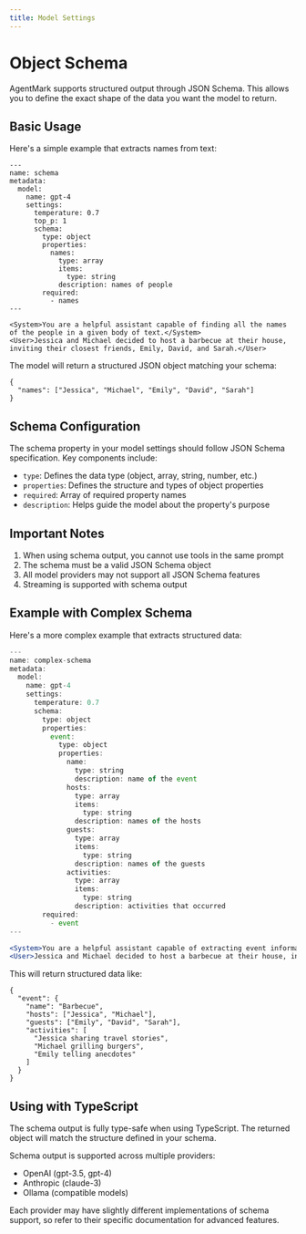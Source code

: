 ```yaml
---
title: Model Settings
---
```


# Object Schema

AgentMark supports structured output through JSON Schema. This allows you to define the exact shape of the data you want the model to return.

## Basic Usage

Here's a simple example that extracts names from text:

```mdx
---
name: schema
metadata:
  model:
    name: gpt-4
    settings:
      temperature: 0.7
      top_p: 1
      schema:
        type: object
        properties:
          names:
            type: array
            items:
              type: string
            description: names of people
        required:
          - names
---

<System>You are a helpful assistant capable of finding all the names of the people in a given body of text.</System>
<User>Jessica and Michael decided to host a barbecue at their house, inviting their closest friends, Emily, David, and Sarah.</User>
```

The model will return a structured JSON object matching your schema:

```
{
  "names": ["Jessica", "Michael", "Emily", "David", "Sarah"]
}
```

## Schema Configuration

The schema property in your model settings should follow JSON Schema specification. Key components include:

- `type`: Defines the data type (object, array, string, number, etc.)
- `properties`: Defines the structure and types of object properties
- `required`: Array of required property names
- `description`: Helps guide the model about the property's purpose

## Important Notes

1. When using schema output, you cannot use tools in the same prompt
2. The schema must be a valid JSON Schema object
3. All model providers may not support all JSON Schema features
4. Streaming is supported with schema output

## Example with Complex Schema

Here's a more complex example that extracts structured data:

```jsx
---
name: complex-schema
metadata:
  model:
    name: gpt-4
    settings:
      temperature: 0.7
      schema:
        type: object
        properties:
          event:
            type: object
            properties:
              name: 
                type: string
                description: name of the event
              hosts:
                type: array
                items:
                  type: string
                description: names of the hosts
              guests:
                type: array
                items:
                  type: string
                description: names of the guests
              activities:
                type: array
                items:
                  type: string
                description: activities that occurred
        required:
          - event
---

<System>You are a helpful assistant capable of extracting event information from text.</System>
<User>Jessica and Michael decided to host a barbecue at their house, inviting their closest friends, Emily, David, and Sarah. As the evening went on, Jessica shared stories from her recent trip, while Michael grilled burgers, and Emily entertained everyone with her hilarious anecdotes.</User>
```

This will return structured data like:

```
{
  "event": {
    "name": "Barbecue",
    "hosts": ["Jessica", "Michael"],
    "guests": ["Emily", "David", "Sarah"],
    "activities": [
      "Jessica sharing travel stories",
      "Michael grilling burgers",
      "Emily telling anecdotes"
    ]
  }
}
```

## Using with TypeScript

The schema output is fully type-safe when using TypeScript. The returned object will match the structure defined in your schema.


Schema output is supported across multiple providers:

- OpenAI (gpt-3.5, gpt-4)
- Anthropic (claude-3)
- Ollama (compatible models)

Each provider may have slightly different implementations of schema support, so refer to their specific documentation for advanced features.
